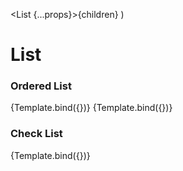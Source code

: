 
  <List {...props}>{children}</List>
)


<Meta title="Components/Lists" component={List} />

# List

### Ordered List

<Canvas>
  <Story
    name="Ordered-list"
    args={{
      listType: 'ordered',
      children: ['First', 'Second', 'Third', 'Fourth'],
    }}
  >
    {Template.bind({})}
  </Story>
</Canvas>

<Canvas>
  <Story
    name="Unordered-list"
    args={{
      listType: 'unordered',
      children: ['First', 'Second', 'Third', 'Fourth'],
    }}
  >
    {Template.bind({})}
  </Story>
</Canvas>

### Check List

<Canvas>
  <Story
    name="Check-list"
    args={{
      listType: 'check',
      children: ['First', 'Second', 'Third', 'Fourth'],
    }}
  >
    {Template.bind({})}
  </Story>
</Canvas>

